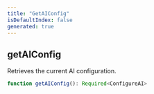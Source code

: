 ```yaml
---
title: "GetAIConfig"
isDefaultIndex: false
generated: true
---
```



<!-- This file was generated from the CommandKit source. Do not modify. Instead, re-run the "docgen" script -->


## getAIConfig

<GenerationInfo sourceFile="packages/ai/src/configure.ts" sourceLine="174" packageName="@commandkit/ai" />

Retrieves the current AI configuration.

```ts title="Signature"
function getAIConfig(): Required<ConfigureAI>
```
